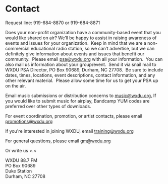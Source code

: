 
# Contact

Request line: 919-684-8870 or 919-684-8871

Does your non-profit organization have a community-based event that you would like shared on air? We’ll be happy to assist in raising awareness of events and issues for your organization.  Keep in mind that we are a non-commercial educational radio station, so we can’t advertise, but we can definitely give information about events and issues that benefit our community.  Please email [psa@wxdu.org](http://wxdu.org/'+String.fromCharCode\(112,115,97,64,119,120,100,117,46,111,114,103\)+'?%27) with all your information.  You can also mail us information about your group/event.  Send it via snail mail to WXDU PSA Director, PO Box 90689, Durham, NC 27708.  Be sure to include dates, times, locations, event descriptions, contact information, and any other relevant material.  Please allow some time for us to get your PSA up on the air.

Email music submissions or distribution concerns to [music@wxdu.org.](mailto\:music@wxdu.org) If you would like to submit music for airplay, Bandcamp YUM codes are preferred over other types of downloads.

For event coordination, promotion, or artist contacts, please email [promotions@wxdu.org](mailto\:promotions@wxdu.org)

If you're interested in joining WXDU, email [training@wxdu.org](mailto\:training@wxdu.org)

For general questions, please email [gm@wxdu.org](mailto\:gm@wxdu.org)

Or write us >.\<

WXDU 88.7 FM\
PO Box 90689 \
Duke Station \
Durham, NC 27708
